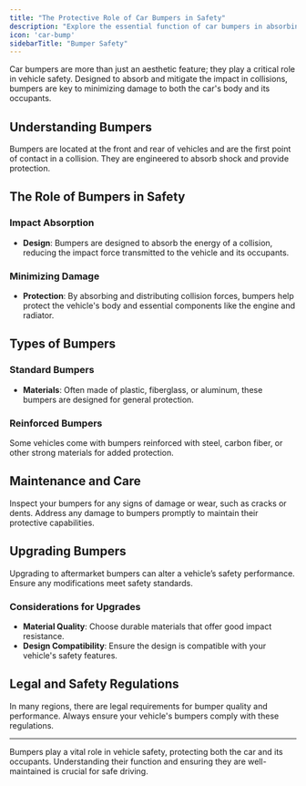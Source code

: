 ```yaml
---
title: "The Protective Role of Car Bumpers in Safety"
description: "Explore the essential function of car bumpers in absorbing impact during collisions and how they contribute to minimizing damage and ensuring occupant safety."
icon: 'car-bump'
sidebarTitle: "Bumper Safety"
---
```


Car bumpers are more than just an aesthetic feature; they play a critical role in vehicle safety. Designed to absorb and mitigate the impact in collisions, bumpers are key to minimizing damage to both the car's body and its occupants.

## Understanding Bumpers
Bumpers are located at the front and rear of vehicles and are the first point of contact in a collision. They are engineered to absorb shock and provide protection.

## The Role of Bumpers in Safety

### Impact Absorption

- **Design**: Bumpers are designed to absorb the energy of a collision, reducing the impact force transmitted to the vehicle and its occupants.

### Minimizing Damage

- **Protection**: By absorbing and distributing collision forces, bumpers help protect the vehicle's body and essential components like the engine and radiator.

## Types of Bumpers

### Standard Bumpers

- **Materials**: Often made of plastic, fiberglass, or aluminum, these bumpers are designed for general protection.

### Reinforced Bumpers
Some vehicles come with bumpers reinforced with steel, carbon fiber, or other strong materials for added protection.

## Maintenance and Care

<Steps>
  <Step title="Regular Checks">
    Inspect your bumpers for any signs of damage or wear, such as cracks or dents.
  </Step>
  <Step title="Prompt Repairs">
    Address any damage to bumpers promptly to maintain their protective capabilities.
  </Step>
</Steps>

## Upgrading Bumpers

<Warning>
Upgrading to aftermarket bumpers can alter a vehicle’s safety performance. Ensure any modifications meet safety standards.
</Warning>

### Considerations for Upgrades

- **Material Quality**: Choose durable materials that offer good impact resistance.
- **Design Compatibility**: Ensure the design is compatible with your vehicle's safety features.

## Legal and Safety Regulations

<Note>
In many regions, there are legal requirements for bumper quality and performance. Always ensure your vehicle's bumpers comply with these regulations.
</Note>

---

Bumpers play a vital role in vehicle safety, protecting both the car and its occupants. Understanding their function and ensuring they are well-maintained is crucial for safe driving.
